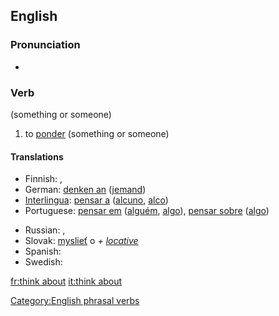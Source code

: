 ==English==

===Pronunciation===
* {{SAMPA|/'TiNk @'baut/}}

===Verb===
{{infl|en|verb|head=to [[think]] [[about]]}} (something or someone)

# to [[ponder]] (something or someone)

====Translations====
{{trans-top|ponder}}
* Finnish: {{t+|fi|ajatella}}, {{t+|fi|pohtia}}
* German: [[denken an]] ([[jemand]])
* [[Interlingua]]: [[pensar a]] ([[alcuno]], [[alco]])
* Portuguese: [[pensar em]] ([[alguém]], [[algo]]), [[pensar sobre]] ([[algo]])
{{trans-mid}}
* Russian: {{t+|ru|обдумывать|tr=obdúmyvat'}} {{impf}}, {{t|ru|обдумать|tr=obdúmat'}} {{pf.}}
* Slovak: [[myslieť]] o ''+ [[locative]]''
* Spanish: {{t+|es|pensar|alt=pensar en alguien}}
* Swedish: {{t|sv|tänka på}}
{{trans-bottom}}

[[Category:English phrasal verbs]]

[[fr:think about]]
[[it:think about]]